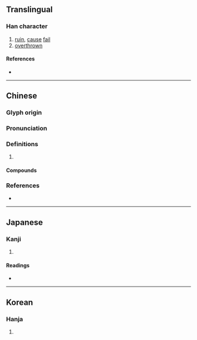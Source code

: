 {{also|偾}}
{{character info/new}}
==Translingual==

===Han character===
{{Han char|rn=9|rad=人|as=12|sn=14|four=24286|canj=OJTC|ids=⿰亻賁}}

# [[ruin]], [[cause]] [[fail]]
# [[overthrown]]

====References====
* {{Han ref|kx=0117.160|dkj=01119|dj=0249.020|hdz=10216.140|uh=50E8|ud=20712|bh=E0F3|bd=57587}}

----

==Chinese==
{{zh-forms|s=偾}}

===Glyph origin===
{{Han etym}}

===Pronunciation===
{{zh-pron
|m=fèn
|c=fan5,fan3
|mc=y
|oc=y
|cat=
}}

===Definitions===
{{zh-hanzi}}

# {{rfdef|zh}}

====Compounds====
{{zh-der|僨興|僨事|僨張|僨驕|瘠牛僨豚|曠職僨事}}

===References===
* {{R:yue:mfccd}}

----

==Japanese==

===Kanji===
{{ja-kanji|grade=|rs=人12}}

# {{defn|lang=ja|sort=人12}}

====Readings====
* {{ja-readings|on=[[ふん]] (fun), [[ほん]] (hon)|kun=[[たおれる]] (taoreru), [[おちる]] (ochiru), [[やぶる]] (yaburu)}}

----

==Korean==

===Hanja===
{{ko-hanja|hangeul=분|rv=bun|mr=pun}}

# {{defn|lang=ko|sort=人12}}